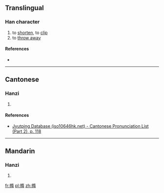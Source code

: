 ==Translingual==

===Han character===
{{Han char|rn=64|rad=手|as=12|sn=15|four=54027|canj=QNLB|ids=⿰扌隋}}

# to [[shorten]], to [[clip]]
# to [[throw away]]

====References====
* {{Han ref|kx=0457.010|dkj=12754|dj=0805.170|hdz=31950.110|uh=64B1|ud=25777|bh=E5BB|bd=58811}}

----

==Cantonese==

===Hanzi===
{{yue-hanzi|jyut=[[wai5]]|y=wai5}}

# {{defn|lang=yue|sort=手12}}

====References====
* [http://www.iso10646hk.net/jp/document/download.jsp Jyutping Database (iso10646hk.net) - Cantonese Pronunciation List (Part 2), p. 118]

----

==Mandarin==

===Hanzi===
{{cmn-hanzi|pin=[[wěi]] ([[wei3]]), [[tuǒ]] ([[tuo3]])|wg=wei<sup>3</sup>, t'o<sup>3</sup>}}

# {{defn|lang=cmn|sort=手12}}

[[fr:撱]]
[[pl:撱]]
[[zh:撱]]